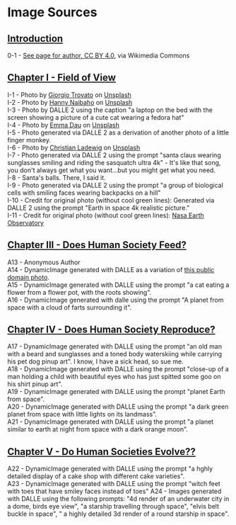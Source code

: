 # Image Sources

## [Introduction](/fullbook/introduction)

0-1 - [See page for author, CC BY 4.0](https://commons.wikimedia.org/wiki/File:Sir_Isaac_Newton._Wellcome_V0006785EL.jpg), via Wikimedia Commons

## [Chapter I - Field of View](/fullbook/chapter-1)

I-1 - Photo by [Giorgio Trovato](https://unsplash.com/@giorgiotrovato?utm_source=unsplash&utm_medium=referral&utm_content=creditCopyText) on [Unsplash](https://unsplash.com/s/photos/ray-ban?utm_source=unsplash&utm_medium=referral&utm_content=creditCopyText)\
I-2 - Photo by [Hanny Naibaho](https://unsplash.com/@hannynaibaho?utm_source=unsplash&utm_medium=referral&utm_content=creditCopyText) on [Unsplash](https://unsplash.com/@hannynaibaho?utm_source=unsplash&utm_medium=referral&utm_content=creditCopyText)\
I-3 - Photo by DALLE 2 using the caption "a laptop on the bed with the screen showing a picture of a cute cat wearing a fedora hat"\
I-4 - Photo by [Emma Dau](https://unsplash.com/@daugirl?utm_source=unsplash&utm_medium=referral&utm_content=creditCopyText) on [Unsplash](https://unsplash.com/@tokenosopher/likes?utm_source=unsplash&utm_medium=referral&utm_content=creditCopyText)\
I-5 - Photo generated via DALLE 2 as a derivation of another photo of a little finger monkey.\
I-6 - Photo by [Christian Ladewig](https://unsplash.com/@dozy_de?utm_source=unsplash&utm_medium=referral&utm_content=creditCopyText) on [Unsplash](https://unsplash.com/@tokenosopher/likes?utm_source=unsplash&utm_medium=referral&utm_content=creditCopyText)\
I-7 - Photo generated via DALLE 2 using the prompt "santa claus wearing sunglasses smiling and riding the sasquatch ultra 4k" - It's like that song, you don't always get what you want...but you might get what you need.\
I-8 - Santa's balls. There, I said it.\
I-9 - Photo generated via DALLE 2 using the prompt "a group of biological cells with smiling faces wearing backpacks on a hill"\
I-10 - Credit for original photo (without cool green lines): Generated via DALLE 2 using the prompt "Earth in space 4k realistic picture."\
I-11 - Credit for original photo (without cool green lines): [Nasa Earth Observatory](https://climate.nasa.gov/news/3120/nasa-turns-to-the-cloud-for-help-with-next-generation-earth-missions/)

## [Chapter III - Does Human Society Feed?](/fullbook/chapter-3)

A13 - Anonymous Author\
A14 - DynamicImage generated with DALLE as a variation of [this public domain photo](https://www.flickr.com/photos/blmcalifornia/36012072955).\
A15 - DynamicImage generated with DALLE using the prompt "a cat eating a flower from a flower pot, with the roots showing".\
A16 - DynamicImage generated with dalle using the prompt "A planet from space with a cloud of farts surrounding it".

## [Chapter IV - Does Human Society Reproduce?](/fullbook/chapter-4)

A17 - DynamicImage generated with DALLE using the prompt "an old man with a beard and sunglasses and a toned body waterskiing while carrying his pet dog pinup art". I know, I have a sick head, so sue me.\
A18 - DynamicImage generated with DALLE using the prompt "close-up of a man holding a child with beautiful eyes who has just spitted some goo on his shirt pinup art".\
A19 - DynamicImage generated with DALLE using the prompt "planet Earth from space".\
A20 - DynamicImage generated with DALLE using the prompt "a dark green planet from space with little lights on its landmass".\
A21 - DynamicImage generated with DALLE using the prompt "a planet similar to earth at night from space with a dark orange moon".

## [Chapter V - Do Human Societies Evolve??](/fullbook/chapter-5)

A22 - DynamicImage generated with DALLE using the prompt "a hghly detailed display of a cake shop with different cake varieties".\
A23 - DynamicImage generated with DALLE using the prompt "witch feet with toes that have smiley faces instead of toes"
A24 - Images generated with DALLE using the following prompts: "4d render of an underwater city in a dome, birds eye view", "a starship travelling through space", "elvis belt buckle in space", " a highly detailed 3d render of a round starship in space".